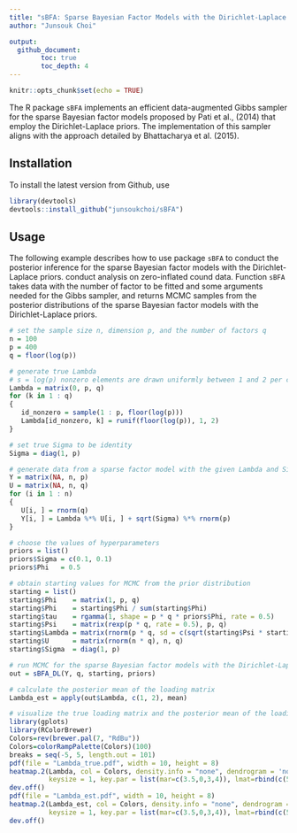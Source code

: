 ```yaml
---
title: "sBFA: Sparse Bayesian Factor Models with the Dirichlet-Laplace Priors"
author: "Junsouk Choi"

output: 
  github_document:
        toc: true
        toc_depth: 4
---
```


```r
knitr::opts_chunk$set(echo = TRUE)
```

The R package `sBFA` implements an efficient data-augmented Gibbs sampler for the sparse Bayesian factor models proposed by Pati et al., (2014) that employ the Dirichlet-Laplace priors.
The implementation of this sampler aligns with the approach detailed by Bhattacharya et al. (2015).

## Installation

To install the latest version from Github, use

```r
library(devtools)
devtools::install_github("junsoukchoi/sBFA")
```

## Usage

The following example describes how to use package `sBFA` to conduct the posterior inference for the sparse Bayesian factor models with the Dirichlet-Laplace priors. 
conduct analysis on zero-inflated cound data. 
Function `sBFA` takes data with the number of factor to be fitted and some arguments needed for the Gibbs sampler, and returns MCMC samples from the posterior distributions of the sparse Bayesian factor models with the Dirichlet-Laplace priors. 


```r
# set the sample size n, dimension p, and the number of factors q
n = 100
p = 400
q = floor(log(p))

# generate true Lambda
# s = log(p) nonzero elements are drawn uniformly between 1 and 2 per columns
Lambda = matrix(0, p, q)
for (k in 1 : q)
{
   id_nonzero = sample(1 : p, floor(log(p)))
   Lambda[id_nonzero, k] = runif(floor(log(p)), 1, 2)
}

# set true Sigma to be identity
Sigma = diag(1, p)

# generate data from a sparse factor model with the given Lambda and Sigma
Y = matrix(NA, n, p)
U = matrix(NA, n, q)
for (i in 1 : n)
{
   U[i, ] = rnorm(q)
   Y[i, ] = Lambda %*% U[i, ] + sqrt(Sigma) %*% rnorm(p)
}

# choose the values of hyperparameters 
priors = list()
priors$Sigma = c(0.1, 0.1)
priors$Phi   = 0.5

# obtain starting values for MCMC from the prior distribution
starting = list()
starting$Phi    = matrix(1, p, q)
starting$Phi    = starting$Phi / sum(starting$Phi)
starting$tau    = rgamma(1, shape = p * q * priors$Phi, rate = 0.5)
starting$Psi    = matrix(rexp(p * q, rate = 0.5), p, q)
starting$Lambda = matrix(rnorm(p * q, sd = c(sqrt(starting$Psi * starting$tau^2 * starting$Phi^2))), p, q)
starting$U      = matrix(rnorm(n * q), n, q)
starting$Sigma  = diag(1, p)

# run MCMC for the sparse Bayesian factor models with the Dirichlet-Laplace priors
out = sBFA_DL(Y, q, starting, priors)

# calculate the posterior mean of the loading matrix
Lambda_est = apply(out$Lambda, c(1, 2), mean)

# visualize the true loading matrix and the posterior mean of the loading matrix
library(gplots)
library(RColorBrewer)
Colors=rev(brewer.pal(7, "RdBu"))
Colors=colorRampPalette(Colors)(100)
breaks = seq(-5, 5, length.out = 101)
pdf(file = "Lambda_true.pdf", width = 10, height = 8)
heatmap.2(Lambda, col = Colors, density.info = "none", dendrogram = 'none', Colv = FALSE, Rowv =FALSE, trace = "none", breaks = breaks, 
          keysize = 1, key.par = list(mar=c(3.5,0,3,4)), lmat=rbind(c(5,4,2),c(6,1,3)), lhei=c(1,5), lwid=c(1,10,1))
dev.off()
pdf(file = "Lambda_est.pdf", width = 10, height = 8)
heatmap.2(Lambda_est, col = Colors, density.info = "none", dendrogram = 'none', Colv = FALSE, Rowv =FALSE, trace = "none", breaks = breaks, 
          keysize = 1, key.par = list(mar=c(3.5,0,3,4)), lmat=rbind(c(5,4,2),c(6,1,3)), lhei=c(1,5), lwid=c(1,10,1))
dev.off()
```
